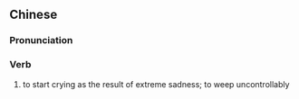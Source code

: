 {{also|大恸}}
==Chinese==
{{zh-forms|s=大恸}}

===Pronunciation===
{{zh-pron
|m=dàtòng
|cat=v
}}

===Verb===
{{zh-verb}}

# {{lb|zh|archaic}} to start crying as the result of extreme sadness; to weep uncontrollably